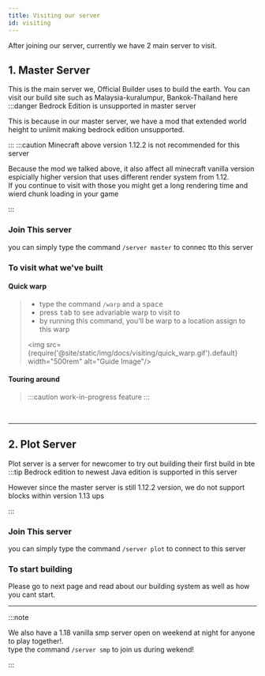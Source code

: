 ```yaml
---
title: Visiting our server
id: visiting
---
```


After joining our server, currently we have 2 main server to visit.
## 1. Master Server
This is the main server we, Official Builder uses to build the earth.
You can visit our build site such as Malaysia-kuralumpur, Bankok-Thailand here
:::danger Bedrock Edition is unsupported in master server

This is because in our master server, we have a mod that extended world height to unlimit making bedrock edition unsupported.

:::
:::caution Minecraft above version 1.12.2 is not recommended for this server

Because the mod we talked above, it also affect all minecraft vanilla version espicially higher version that uses different render system from 1.12.<br/>
If you continue to visit with those you might get a long rendering time and wierd chunk loading in your game

:::
### Join This server
you can simply type the command `/server master` to connec tto this server

### To visit what we've built
  #### Quick warp
  > - type the command `/warp` and a <kbd>space</kbd><br/>
  > - press <kbd>tab</kbd> to see advariable warp to visit to
  > - by running this command, you'll be warp to a location assign to this warp
  >
  > <MinecraftWindow useDropdown="true" width="fit-content"><img src={require('@site/static/img/docs/visiting/quick_warp.gif').default} width="500rem" alt="Guide Image"/></MinecraftWindow>

  #### Touring around
  > :::caution work-in-progress feature
  > :::

<br/>

---

## 2. Plot Server
Plot server is a server for newcomer to try out building their first build in bte
:::tip Bedrock edition to newest Java edition is supported in this server

However since the master server is still 1.12.2 version, we do not support blocks within version 1.13 ups

:::
### Join This server
you can simply type the command `/server plot` to connect to this server
### To start building
Please go to next page and read about our building system as well as how you cant start.

---

:::note

We also have a 1.18 vanilla smp server open on weekend at night for anyone to play together!.<br/>
type the command `/server smp` to join us during wekend!

:::


